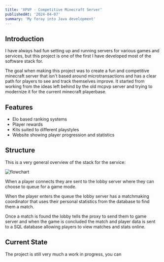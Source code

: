 ```yaml
---
title: 'XPVP - Competitive Minecraft Server'
publishedAt: '2024-04-07'
summary: 'My foray into Java development'
---
```


## Introduction

I have always had fun setting up and running servers for various games and services,
but this project is one of the first I have developed most of the software stack for.

The goal when making this project was to create a fun and competitive minecraft server
that isn't based around microtransactions and has a clear path for players to see and
track themselves improve. It started from working from the ideas left behind by the old
mcpvp server and trying to modernize it for the current minecraft playerbase.


## Features

- Elo based ranking systems
- Player rewards
- Kits suited to different playstyles
- Website showing player progression and statistics

## Structure

This is a very general overview of the stack for the service:

![flowchart](/images/xpvp/xpvp-flowchart.svg)

When a player connects they are sent to the lobby server where they can
choose to queue for a game mode.

When the player enters the queue the lobby server has a matchmaking coordinator that uses their
personal statistics from the database to find them a match. 

Once a match is found the lobby tells the proxy to send them to game server and
when the game is concluded the match and player
data is sent to a SQL database allowing players to view matches and stats online.

## Current State
The project is still very much a work in progress, you can 
